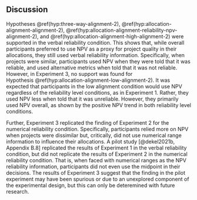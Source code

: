 ## Discussion

Hypotheses \@ref(hyp:three-way-alignment-2), \@ref(hyp:allocation-alignment-alignment-2), \@ref(hyp:allocation-alignment-reliability-npv-alignment-2),
and \@ref(hyp:allocation-alignment-high-alignment-2) were supported in the
verbal reliability condition. This shows that, while overall participants
preferred to use NPV as a proxy for project quality in their allocations, they
still used verbal reliability information. Specifically, when projects were
similar, participants used NPV when they were told that it was reliable, and
used alternative metrics when told that it was not reliable. However, in
Experiment 3, no support was found for
Hypothesis \@ref(hyp:allocation-alignment-low-alignment-2). It was expected that
participants in the low alignment condition would use NPV regardless of the
reliability level conditions, as in Experiment 1. Rather, they used NPV less
when told that it was unreliable. However, they primarily used NPV overall, as
shown by the positive NPV trend in both reliability level conditions.

Further, Experiment 3 replicated the finding of Experiment 2 for the numerical
reliability condition. Specifically, participants relied more on NPV when
projects were dissimilar but, critically, did not use numerical range
information to influence their allocations. A pilot study [@dekel2021b,
Appendix B.8] replicated the results of Experiment 1 in the verbal reliability
condition, but did not replicate the results of Experiment 2 in the numerical
reliability condition. That is, when faced with numerical ranges as the NPV
reliability information, participants did not even use the midpoint in their
decisions. The results of Experiment 3 suggest that the finding in the pilot
experiment may have been spurious or due to an unexplored component of the
experimental design, but this can only be deteremined with future research.

